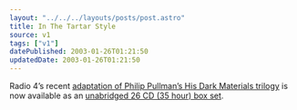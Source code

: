 ```yaml
---
layout: "../../../layouts/posts/post.astro"
title: In The Tartar Style
source: v1
tags: ["v1"]
datePublished: 2003-01-26T01:21:50
updatedDate: 2003-01-26T01:21:50
---
```


Radio 4&#8217;s recent [adaptation of Philip Pullman&#8217;s His Dark Materials trilogy][1] is now available as an [unabridged 26 CD (35 hour) box set][2].

[1]: http://www.bbc.co.uk/radio4/arts/hisdarkmaterials/index.shtml "BBC Radio 4: Arts and Drama: His Dark Materials"
[2]: http://www.amazon.co.uk/exec/obidos/ASIN/1855495767/ohsky "Amazon.co.uk: His Dark Materials Audio CD Box Set (for hardcore fans only, I'd imagine)"
